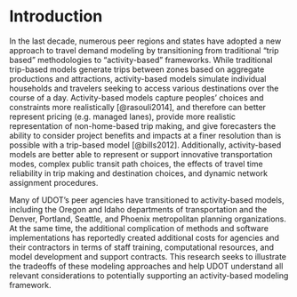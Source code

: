 # Introduction

In the last decade, numerous peer regions and states have adopted a new
approach to travel demand modeling by transitioning from traditional “trip
based” methodologies to “activity-based” frameworks. While traditional
trip-based models generate trips between zones based on aggregate productions
and attractions, activity-based models simulate individual households and
travelers seeking to access various destinations over the course of a day.
Activity-based models capture peoples’ choices and constraints more
realistically [@rasouli2014], and therefore can better represent pricing (e.g.
managed lanes), provide more realistic representation of non-home-based trip
making, and give forecasters the ability to consider project benefits and
impacts at a finer resolution than is possible with a trip-based model
[@bills2012]. Additionally, activity-based models are better able to represent
or support innovative transportation modes, complex public transit path
choices, the effects of travel time reliability in trip making and destination
choices, and dynamic network assignment procedures.

Many of UDOT’s peer agencies have transitioned to activity-based models,
including the Oregon and Idaho departments of transportation and the Denver,
Portland, Seattle, and Phoenix metropolitan planning organizations. At the same
time, the additional complication of methods and software implementations has
reportedly created additional costs for agencies and their contractors in terms
of staff training, computational resources, and model development and support
contracts. This research seeks to illustrate the tradeoffs of these modeling
approaches and help UDOT understand all relevant considerations to potentially
supporting an activity-based modeling framework.
